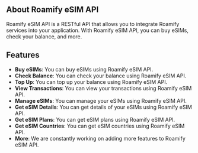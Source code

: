 ## About Roamify eSIM API

Roamify eSIM API is a RESTful API that allows you to integrate Roamify services into your application. With Roamify eSIM API, you can buy eSIMs, check your balance, and more.

## Features

- **Buy eSIMs**: You can buy eSIMs using Roamify eSIM API.
- **Check Balance**: You can check your balance using Roamify eSIM API.
- **Top Up**: You can top up your balance using Roamify eSIM API.
- **View Transactions**: You can view your transactions using Roamify eSIM API.
- **Manage eSIMs**: You can manage your eSIMs using Roamify eSIM API.
- **Get eSIM Details**: You can get details of your eSIMs using Roamify eSIM API.
- **Get eSIM Plans**: You can get eSIM plans using Roamify eSIM API.
- **Get eSIM Countries**: You can get eSIM countries using Roamify eSIM API.
- **More**: We are constantly working on adding more features to Roamify eSIM API.


